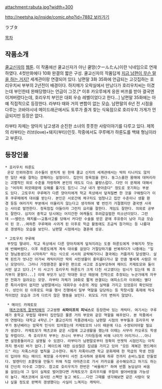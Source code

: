 attachment:rabuta.jpg?width=300

[[http://neetsha.jp/inside/comic.php?id=7882 보러가기]]

ラブタ

[[목차]]

== 작품소개 ==
[[쿨교신자]]의 [[웹툰]]. 이 작품에선 쿨교신자가 아닌 쿨땅(クールたん)이란 닉네임으로 연재하였다. 4컷만화에다 10화 완결의 짧은 구성. 쿨교신자의 작품답게 [[지금 남편이 무슨 말을 하는 거지?]] 세계관이랑 연결되어 있다. 남편말 3화 35화에 언급되는 고깃집하는 호리우치씨 부부의 2년전이 배경이다. 하지메가 오락실에서 만났다가 호리우치씨는 이겼는데 부인한테 완패당했다는 언급이 그것.[* 이후 카오루에게 응원 버프를 받아 결국엔 이겨버렸다는데, 호리우치 부인은 대회 우승 레벨이었다고 한다...] 남편말 35화에는 아예 직접적으로 등장한다. 라부타 때와 거의 변함이 없는 모습. 남편말의 6년 전 시점을 다루는 코바야시네 메이드래곤에서도 토루가 즐겨 찾는 식육점으로 호리우치 가게가 언급되지만 등장은 없다.

라부타 자체는 양아치 남고생과 순진한 소녀의 풋풋한 사랑이야기를 다루고 있다. 제목의 라부타는 러브(love)+돼지(부타)인듯. 작중에서도 쿠루메가 하룬도를 백돼 형님이라고 부른다.

== 등장인물 ==
 * 호리우치 하룬도
  온갖 인외마경의 괴수들이 판치게 된 현재 쿨교 신자의 세계관에서는 딱히 티나지도 않지만 일단 싸움 잘하는 깡패라는 설정이다. 집안이 정육점을 한다. 둥그스름한 몸매에 대머리라는 괴멸적인 외모 수준을 자랑하며 본인의 태도도 다소 불량스럽다. 다만 이 문제에 대해서는 "어차피 외모때문에 오해를 풀기도 힘드니 그냥 내가 받아준다" 정도로 포기하는 부분도 있다. 고토우치 쿠루메가 다른 양아치에게 학교 옥상에서 덮쳐질뻔 한 것을 구해줬다가 이후 쿠루메에게 대쉬를 받는다. 본인은 서로간에 체구차도 엄청나고 집안 수준이나 생활 환경 등등 여러가지 부분에서 어울리지 않는다고 생각하여 몇 번인가 거절했지만 결국엔 사귀는 사이로 발전한다. 정육점집 아들이라 그런지 요리를 잘한다. 게임도 잘한다. 의외로 공부도 잘한다. 심지어 중학교 당시에는 어지간한 여캐들도 후려갈길법한 미소년이었다. 그런데 ~~밸런스 패치를~~교통사고를 당해서 커다란 수술을 받은 끝에 후유증이 남아 지금 모습이 된 것...여하튼 쿠루메와 사귀게 된 이후로 학급 활동에도 조금씩 참가하는 등 나름대로 갱생하는 모습을 보인다. 남편말 시점에서는 결혼에 성공.

 * 고토우치 쿠루메
  부잣집 딸내미. 학교 옥상에서 다른 양아치에게 덮쳐지려는 도중 하룬도에게 구해지자 첫눈에 반해버렸다. 이후 하룬도에게 계속 대쉬를 걸었다 거절당하기를 반복하다가 나중에는 "일단 형님동생으로 시작하자" 하는 식으로 서서히 공략해가더니 결국에는 커플까지 달성했다. 살짝 핀트가 엇나간 아가씨 캐릭터지만 딱히 서민생활이 흥미롭다거나 할 만큼 별세계 사람은 아닌 모양이다. 그러나 가정환경은 불우한 편으로 사고로 조실부모하여 메이드 카제토모와 둘이서만 살고 있다.[* 이 사고가 호리우치 하룬도가 크게 다친 사고였다는 암시가 있는데 뭐 흐지부지 묻혔다...] 이때 부모가 남긴 막대한 유산 때문에 친척으로 추정되는 누군가에게 자꾸만 전화가 걸려오는 모양. 라부타 자체가 10화로 짧게 완결되는 에피소드라 이외에는 별다른 특이사항이 없지만 남편말에서는 대회우승 수준의 게임 실력을 가지고 있었음이 확인되었다. 성인이 된 이후로도 마을 행사 진행에서 일부 역할을 담당하는 등 학창시절 축제에 적극적이었던 모습과 크게 다르지 않은 행동을 보인다. 외모도 거의 변하지 않았다.

  * 메이드 카제토모
   [[메츠코에게 잘부탁해]]의 고교쌈짱 '''쇠파이프의 피닉스'''로 등장한바 있는 캐릭터. 여기서는 쿠루메가 중학교 무렵일 때부터 집안일은 물론 거의 부모와 같은 역할을 해주었다. 본 작품에서의 연령대는 대학교 4학년.[* 쿨교신자의 작품관에서는 남편말 시점의 부부들과 호리우치 부부가 동년배라는 암묵적 인식이 있어왔는데 카제토모의 나이 때문에 다소 수정되어야할 필요가 생겼다. 카제토모가 메츠코와 같은 시절에 고교생활을 했는데 이때는 사무라 카오루도 학생일 무렵이다. 즉 호리우치 부부는 츠나시 부부나 기타등등에 비해 나이가 어리거나...아니면 설정충돌이라고 설명될 수 있겠다. 라부타가 남편말로부터 정확히 언젯적 시점인지는 아직까지 명시된 바가 없다.] 메이드에 대한 심상찮은 집념을 가지고 있어 "모든 제복은 핸드메이드" 라는 자폭스러운 법칙을 고수한다. 뭐가 자폭이냐면 학교 문화제때 한 학급의 학생 전원이 입어야 하는 메이드 복장을 수치부터 사전 조사하여 문화제 하루 전까지 손바느질로 만들었다. 발렌타인 초콜릿을 만들기 위해 직접 아마존으로 가서 카카오를 공수해오려고 하기도 하는데 간신히 미수로 그쳤다. 참고로 호리우치가 한번은 "싸울래?" 하며 반쯤 농담삼아 싸움을 걸었는데 그 일이 실제로 벌어졌다면 카제토모가 호리우치를 무참히 썰어버렸을 가능성이 높다. 메츠코에서 묘사된 스펙만 놓고 봐도...다만 그때를 생각해보면 같은 사람이 맞냐 싶을 정도로 완벽히 갱생했다는 사실이 느껴지는 캐릭터.
